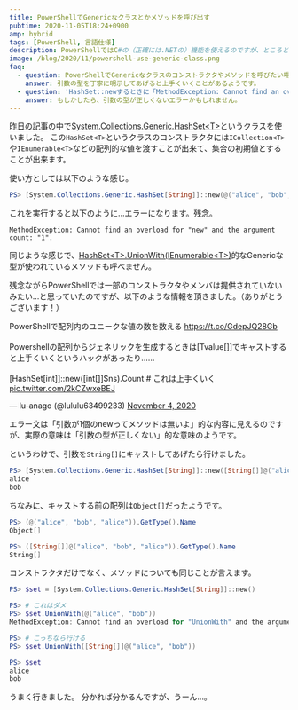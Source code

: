 ```yaml
---
title: PowerShellでGenericなクラスとかメソッドを呼び出す
pubtime: 2020-11-05T18:24+0900
amp: hybrid
tags: [PowerShell, 言語仕様]
description: PowerShellではC#の（正確には.NETの）機能を使えるのですが、ところどころ制約があったりします。Generic回りなどもそうで、動的型なPowerShellから使うためには少し型に気を使う必要があります。というわけで、PowerShellでGenericなクラスを扱う方法です。
image: /blog/2020/11/powershell-use-generic-class.png
faq:
  - question: PowerShellでGenericなクラスのコンストラクタやメソッドを呼びたい場合はどうしたら良い？
    answer: 引数の型を丁寧に明示してあげると上手くいくことがあるようです。
  - question: 'HashSet::newするときに「MethodException: Cannot find an overload for "new" and the argument count: "1".」ってエラーが出た。これは何？'
    answer: もしかしたら、引数の型が正しくないエラーかもしれません。
---
```


[昨日の記事](/blog/2020/11/powershell-unique-value-count)の中で[System.Collections.Generic.HashSet&lt;T&gt;](https://docs.microsoft.com/ja-jp/dotnet/api/system.collections.generic.hashset-1)というクラスを使いました。
この`HashSet<T>`というクラスのコンストラクタには`ICollection<T>`や`IEnumerable<T>`などの配列的な値を渡すことが出来て、集合の初期値とすることが出来ます。

使い方としては以下のような感じ。

``` ps1
PS> [System.Collections.Generic.HashSet[String]]::new(@("alice", "bob", "alice"))
```

これを実行すると以下のように…エラーになります。残念。

```
MethodException: Cannot find an overload for "new" and the argument count: "1".
```

同じような感じで、[HashSet&lt;T&gt;.UnionWith(IEnumerable&lt;T&gt;)](https://docs.microsoft.com/ja-jp/dotnet/api/system.collections.generic.hashset-1.unionwith)的なGenericな型が使われているメソッドも呼べません。

残念ながらPowerShellでは一部のコンストラクタやメンバは提供されていないみたい…と思っていたのですが、以下のような情報を頂きました。（ありがとうございます！）

<Tweet id="1324020148500508673">
    <p lang="ja" dir="ltr">PowerShellで配列内のユニークな値の数を数える <a href="https://t.co/GdepJQ28Gb">https://t.co/GdepJQ28Gb</a> <br /><br />Powershellの配列からジェネリックを生成するときは[Tvalue[]]でキャストすると上手くいくというハックがあったり......<br /><br />[HashSet[int]]::new([int[]]$ns).Count # これは上手くいく <a href="https://t.co/2kCZwxeBEJ">pic.twitter.com/2kCZwxeBEJ</a></p>&mdash; lu-anago (@lululu63499233) <a href="https://twitter.com/lululu63499233/status/1324020148500508673?ref_src=twsrc%5Etfw">November 4, 2020</a>
</Tweet>

エラー文は「引数が1個のnewってメソッドは無いよ」的な内容に見えるのですが、実際の意味は「引数の型が正しくない」的な意味のようです。

というわけで、引数を`String[]`にキャストしてあげたら行けました。

``` ps1
PS> [System.Collections.Generic.HashSet[String]]::new([String[]]@("alice", "bob", "alice"))
alice
bob
```

ちなみに、キャストする前の配列は`Object[]`だったようです。

``` ps1
PS> (@("alice", "bob", "alice")).GetType().Name
Object[]

PS> ([String[]]@("alice", "bob", "alice")).GetType().Name
String[]
```

コンストラクタだけでなく、メソッドについても同じことが言えます。

``` ps1
PS> $set = [System.Collections.Generic.HashSet[String]]::new()

PS> # これはダメ
PS> $set.UnionWith(@("alice", "bob"))
MethodException: Cannot find an overload for "UnionWith" and the argument count: "1".

PS> # こっちなら行ける
PS> $set.UnionWith([String[]]@("alice", "bob"))

PS> $set
alice
bob
```

うまく行きました。
分かれば分かるんですが、うーん…。
